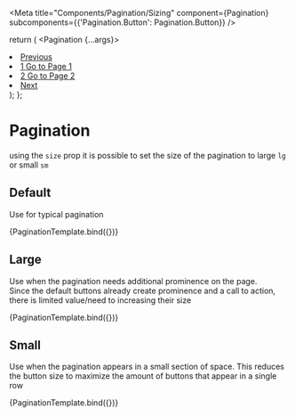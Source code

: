 

<Meta 
    title="Components/Pagination/Sizing" 
    component={Pagination} 
    subcomponents={{'Pagination.Button': Pagination.Button}}
/>

  return (
    <Pagination {...args}>
        <li><a href="#" rel="prev">Previous</a></li>
        <li><a href="#">1 <span class="wb-inv">Go to Page 1</span></a></li>
        <li><a href="#">2 <span class="wb-inv">Go to Page 2</span></a></li>
        <li><a href="#" rel="next">Next</a></li>
    </Pagination>
  );
};

# Pagination

using the `size` prop it is possible to set the size of the pagination to large `lg` or small `sm`

## Default

Use for typical pagination

<Canvas>
    <Story name="Default" args={{children: ''}}>
        {PaginationTemplate.bind({})}
    </Story>
</Canvas>

## Large

Use when the pagination needs additional prominence on the page. <br/>Since the default buttons already create prominence and a call to action, there is limited value/need to increasing their size

<Canvas>
    <Story name="Large" args={{children: '', size: 'lg'}}>
        {PaginationTemplate.bind({})}
    </Story>
</Canvas>

## Small

Use when the pagination appears in a small section of space. This reduces the button size to maximize the amount of buttons that appear in a single row

<Canvas>
    <Story name="Small" args={{children: '', size: 'sm'}}>
        {PaginationTemplate.bind({})}
    </Story>
</Canvas>